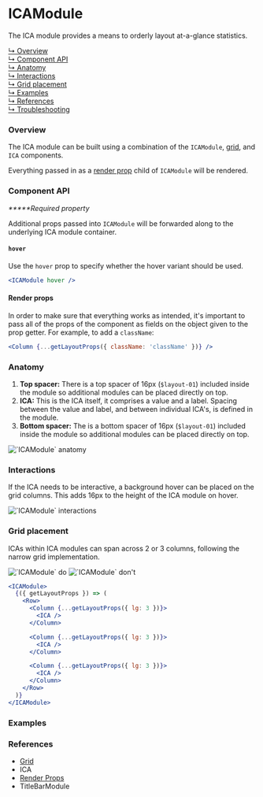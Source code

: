 



# ICAModule

The ICA module provides a means to orderly layout at-a-glance statistics.

[↳ Overview](#overview)  
[↳ Component API](#component-api)  
[↳ Anatomy](#anatomy)  
[↳ Interactions](#interactions)  
[↳ Grid placement](#grid-placement)  
[↳ Examples](#examples)  
[↳ References](#references)  
[↳ Troubleshooting](#troubleshooting)

### Overview

The ICA module can be built using a combination of the `ICAModule`, [grid](https://react.carbondesignsystem.com/?path=/docs/grid--narrow), and <LinkTo kind="components-ica" story="default">`ICA`</LinkTo> components.

Everything passed in as a [render prop](https://reactjs.org/docs/render-props.html) child of `ICAModule` will be rendered.

<Canvas>
  <Story id="layout-modules-icamodule--default" parameters={parameters} />
</Canvas>

### Component API

<ArgsTable />

_**\***Required property_

Additional props passed into `ICAModule` will be forwarded along to the underlying ICA module container.

#### `hover`

Use the `hover` prop to specify whether the hover variant should be used.

<Canvas withSource="none">
  <Interaction parameters={parameters} />
</Canvas>

```jsx
<ICAModule hover />
```

#### Render props

In order to make sure that everything works as intended, it's important to pass all of the props of the component as fields on the object given to the prop getter. For example, to add a `className`:

```jsx
<Column {...getLayoutProps({ className: 'className' })} />
```

### Anatomy

1. **Top spacer:** There is a top spacer of 16px (`$layout-01`) included inside the module so additional modules can be placed directly on top.
2. **ICA:** This is the ICA itself, it comprises a value and a label. Spacing between the value and label, and between individual ICA's, is defined in the module.
3. **Bottom spacer:** The is a bottom spacer of 16px (`$layout-01`) included inside the module so additional modules can be placed directly on top.

<img alt="`ICAModule` anatomy" src={anatomy} />

### Interactions

If the ICA needs to be interactive, a background hover can be placed on the grid columns. This adds 16px to the height of the ICA module on hover.

<img alt="`ICAModule` interactions" src={interactions} />

<Source id="layout-modules-icamodule--interaction" />

### Grid placement

ICAs within ICA modules can span across 2 or 3 columns, following the narrow grid implementation.

<Row>
  <Column>
    <img alt="`ICAModule` do" src={doImage} />
  </Column>

  <Column>
    <img alt="`ICAModule` don't" src={dont} />
  </Column>
</Row>

```jsx
<ICAModule>
  {({ getLayoutProps }) => (
    <Row>
      <Column {...getLayoutProps({ lg: 3 })}>
        <ICA />
      </Column>

      <Column {...getLayoutProps({ lg: 3 })}>
        <ICA />
      </Column>

      <Column {...getLayoutProps({ lg: 3 })}>
        <ICA />
      </Column>
    </Row>
  )}
</ICAModule>
```

### Examples

<Row>
  <Detail />
  <Overview />
</Row>

### References

- [Grid](https://react.carbondesignsystem.com/?path=/docs/grid--narrow)
- <LinkTo kind="components-ica" story="default">
    ICA
  </LinkTo>
- [Render Props](https://reactjs.org/docs/render-props.html)
- <LinkTo kind="layout-modules-titlebarmodule" story="default">
    TitleBarModule
  </LinkTo>

<Troubleshooting />
